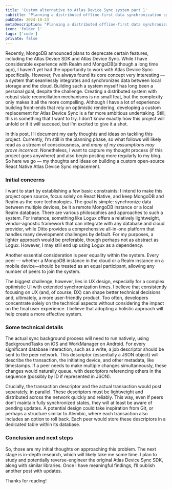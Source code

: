 ```yaml
---
title: 'Custom alternative to Atlas Device Sync system part 1'
subtitle: "Planning a distributed offline-first data synchronization system for React Native"
pubDate: 2024-10-23
metaDescription: "Planning a distributed offline-first data synchronization system for React Native, a custom alternative to Atlas Device Sync"
icon: 'folder_1'
tags: ['code']
private: false
---
```


Recently, MongoDB announced plans to deprecate certain features, including the Atlas Device SDK and Atlas Device Sync. While I have considerable experience with Realm and MongoDB(although a long time ago), I haven’t yet had the opportunity to work with Atlas Device Sync specifically. However, I’ve always found its core concept very interesting — a system that seamlessly integrates and synchronizes data between local storage and the cloud. Building such a system myself has long been a personal goal, despite the challenge. Creating a distributed system with robust state reconciliation mechanisms is no small feat, but the complexity only makes it all the more compelling. Although I have a lot of experience building front-ends that rely on optimistic rendering, developing a custom replacement for Atlas Device Sync is a far more ambitious undertaking. Still, this is something that I want to try. I don’t know exactly how this project will unfold or if it will succeed, but I’m excited to give it a shot.

In this post, I’ll document my early thoughts and ideas on tackling this project. Currently, I’m still in the planning phase, so what follows will likely read as a stream of consciousness, and *many of my assumptions may prove incorrect.* Nonetheless, I want to capture my thought process (if this project goes anywhere) and also begin posting more regularly to my blog. So here we go — my thoughts and ideas on building a custom open-source React Native Atlas Device Sync replacement.

### Initial concerns

I want to start by establishing a few basic constraints: I intend to make this project open source, focus solely on React Native, and keep MongoDB and Realm as the core technologies. The goal is simple: synchronize data between multiple devices, be it a remote MongoDB instance or a local Realm database. There are various philosophies and approaches to such a system. For instance, something like Logux offers a relatively lightweight, vendor-agnostic framework that can integrate with any database and cloud provider, while Ditto provides a comprehensive all-in-one platform that handles many development challenges by default. For my purposes, a lighter approach would be preferable, though perhaps not as abstract as Logux. However, I may still end up using Logux as a dependency.

Another essential consideration is peer equality within the system. Every peer — whether a MongoDB instance in the cloud or a Realm instance on a mobile device—should be treated as an equal participant, allowing any number of peers to join the system.

The biggest challenge, however, lies in UX design, especially for a complex optimistic UI with extended synchronization times. I believe that consistently focusing on UX (and, of course, DX) can shape better technical decisions and, ultimately, a more user-friendly product. Too often, developers concentrate solely on the technical aspects without considering the impact on the final user experience. I believe that adopting a holistic approach will help create a more effective system.

### Some technical details

The actual sync background process will need to run natively, using BackgroundTasks on iOS and WorkManager on Android. For every significant database interaction, such as a write, a job descriptor should be sent to the peer network. This descriptor (essentially a JSON object) will describe the transaction, the initiating device, and other metadata, like timestamps. If a peer needs to make multiple changes simultaneously, these changes would naturally queue, with descriptors referencing others in the sequence (possibly by ID if represented in JSON).

Crucially, the transaction descriptor and the actual transaction would post separately, in parallel. These descriptors must be lightweight and distributed across the network quickly and reliably. This way, even if peers don’t maintain fully synchronized states, they will at least be aware of pending updates. A potential design could take inspiration from Git, or perhaps a structure similar to Alembic, where each transaction also includes an option to roll back. Each peer would store these descriptors in a dedicated table within its database.

### Conclusion and next steps

So, those are my initial thoughts on approaching this problem. The next stage is in-depth research, which will likely take me some time. I plan to study and potentially reverse-engineer the original Atlas Device Sync SDK, along with similar libraries. Once I have meaningful findings, I’ll publish another post with updates.

Thanks for reading!